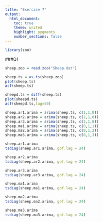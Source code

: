 ```yaml
---
title: "Exercise 7"
output:
  html_document:
    toc: true
    theme: united
    highlight: pygments
    number_sections: false
---
```

```r
library(zoo)
```

###Q1
```r
sheep.zoo = read.zoo("Sheep.dat")

sheep.ts = as.ts(sheep.zoo)
plot(sheep.ts)
acf(sheep.ts)

sheepd.ts = diff(sheep.ts)
plot(sheepd.ts)
acf(sheepd.ts,lag=50)

sheep.ar1.arima = arima(sheep.ts, c(1,1,0))
sheep.ar2.arima = arima(sheep.ts, c(2,1,0))
sheep.ar3.arima = arima(sheep.ts, c(3,1,0))
sheep.ma1.arima = arima(sheep.ts, c(0,1,1))
sheep.ma2.arima = arima(sheep.ts, c(0,1,2))
sheep.ma3.arima = arima(sheep.ts, c(0,1,3))

sheep.ar1.arima
tsdiag(sheep.ar1.arima, gof.lag = 24)

sheep.ar2.arima
tsdiag(sheep.ar2.arima, gof.lag = 24)

sheep.ar3.arima
tsdiag(sheep.ar3.arima, gof.lag = 24)

sheep.ma1.arima
tsdiag(sheep.ma1.arima, gof.lag = 24)

sheep.ma2.arima
tsdiag(sheep.ma2.arima, gof.lag = 24)

sheep.ma3.arima
tsdiag(sheep.ma3.arima, gof.lag = 24)

```

